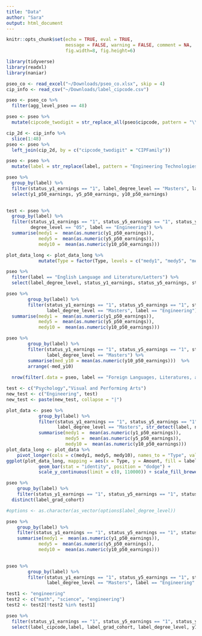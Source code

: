 ```yaml
---
title: "Data"
author: "Sara"
output: html_document
---
```


```r
knitr::opts_chunk$set(echo = TRUE, eval = TRUE,
                      message = FALSE, warning = FALSE, comment = NA,
                      fig.width=8, fig.height=6)
```

```r
library(tidyverse)
library(readxl)
library(naniar)
```

```r
pseo_co <- read_excel("~/Downloads/pseo_co.xlsx", skip = 4)
cip_info <- read_csv("~/Downloads/label_cipcode.csv")
```

```r
pseo <- pseo_co %>% 
  filter(agg_level_pseo == 48)

pseo <- pseo %>% 
  mutate(cipcode_twodigit = str_replace_all(pseo$cipcode, pattern = "\\..*", "")) 
```


```r
cip_2d <- cip_info %>% 
  slice(1:48)
pseo <- pseo %>% 
  left_join(cip_2d, by = c("cipcode_twodigit" = "CIPFamily"))
```

```r
pseo <- pseo %>% 
  mutate(label = str_replace(label, pattern = "Engineering Technologies and Engineering-Related Fields", replacement = "Engineering"))
```


```r
pseo %>% 
  group_by(label) %>% 
  filter(status_y1_earnings == "1", label_degree_level == "Masters", label == "History") %>% 
  select(y1_p50_earnings, y5_p50_earnings, y10_p50_earnings)
  
```

```r
test <- pseo %>% 
  group_by(label) %>% 
  filter(status_y1_earnings == "1", status_y5_earnings == "1", status_y10_earnings == "1", 
         degree_level == "05", label == "Engineering") %>% 
  summarise(medy1 =  mean(as.numeric(y1_p50_earnings)),
            medy5 =  mean(as.numeric(y5_p50_earnings)),
            medy10 =  mean(as.numeric(y10_p50_earnings))) 
```

```r
plot_data_long <- plot_data_long %>% 
            mutate(Type = factor(Type, levels = c("medy1", "medy5", "medy10")))
```


```r
pseo %>% 
  filter(label == "English Language and Literature/Letters") %>% 
  select(label_degree_level, status_y1_earnings, status_y5_earnings, status_y10_earnings) 

pseo %>%
        group_by(label) %>% 
        filter(status_y1_earnings == "1", status_y5_earnings == "1", status_y10_earnings == "1", 
               label_degree_level == "Masters", label == "Engineering") %>% 
  summarise(medy1 =  mean(as.numeric(y1_p50_earnings)),
            medy5 =  mean(as.numeric(y5_p50_earnings)),
            medy10 =  mean(as.numeric(y10_p50_earnings))) 

pseo %>%
        group_by(label) %>% 
        filter(status_y1_earnings == "1", status_y5_earnings == "1", status_y10_earnings == "1",
               label_degree_level == "Masters") %>% 
        summarise(med_y10 = mean(as.numeric(y10_p50_earnings)))  %>% 
        arrange(-med_y10)
  
  nrow(filter(.data = pseo, label == "Foreign Languages, Literatures, and Linguistics", label_degree_level == "Post-Masters Certificate")) == 0
```

```r
test <- c("Psychology","Visual and Performing Arts")
new_test <- c("Engineering", test)
new_test <- paste(new_test, collapse = "|")

```

```r
plot_data <- pseo %>% 
            group_by(label) %>% 
            filter(status_y1_earnings == "1", status_y5_earnings == "1", status_y10_earnings == "1", 
                   label_degree_level == "Masters", str_detect(label, new_test)) %>% 
            summarise(medy1 =  mean(as.numeric(y1_p50_earnings)),
                      medy5 =  mean(as.numeric(y5_p50_earnings)),
                      medy10 =  mean(as.numeric(y10_p50_earnings))) 
plot_data_long <- plot_data %>% 
    pivot_longer(cols = c(medy1, medy5, medy10), names_to = "Type", values_to = "Amount")
ggplot(plot_data_long, mapping = aes(x = Type, y = Amount, fill = label)) +
            geom_bar(stat = "identity", position = "dodge") +
            scale_y_continuous(limit = c(0, 110000)) + scale_fill_brewer(palette = "Set2")
```

```r
pseo %>%
    group_by(label) %>% 
    filter(status_y1_earnings == "1", status_y5_earnings == "1", status_y10_earnings == "1", label == "Engineering") %>% 
  distinct(label_grad_cohort)

#options <- as.character(as_vector(options$label_degree_level))
```


```r
pseo %>%
    group_by(label) %>% 
    filter(status_y1_earnings == "1", status_y5_earnings == "1", status_y10_earnings == "1", label == "Engineering", label_grad_cohort == "2001-2005") %>% 
    summarise(medy1 =  mean(as.numeric(y1_p50_earnings)),
            medy5 =  mean(as.numeric(y5_p50_earnings)),
            medy10 =  mean(as.numeric(y10_p50_earnings))) 
  
```



```r
pseo %>%
        group_by(label) %>% 
        filter(status_y1_earnings == "1", status_y5_earnings == "1", status_y10_earnings == "1", 
               label_degree_level == "Masters", label == "Engineering" | label == "Psychology")  
```

```r
test1 <- "engineering"
test2 <- c("math", "science", "engineering")
test2 <- test2[!test2 %in% test1]
```

```r
pseo %>% 
  filter(status_y1_earnings == "1", status_y5_earnings == "1", status_y10_earnings == "1") %>%
  select(label_cipcode,label, label_grad_cohort, label_degree_level, y1_p50_earnings, y5_p50_earnings, y10_p50_earnings)
```


